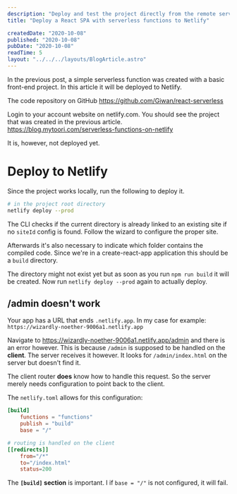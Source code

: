 ```yaml
---
description: "Deploy and test the project directly from the remote server."
title: "Deploy a React SPA with serverless functions to Netlify"

createdDate: "2020-10-08"
published: "2020-10-08"
pubDate: "2020-10-08"
readTime: 5
layout: "../../../layouts/BlogArticle.astro"
---
```


In the previous post, a simple serverless function was created with a basic front-end project. In this article it will be deployed to Netlify.

The code repository on GitHub https://github.com/Giwan/react-serverless

Login to your account website on netlify.com. You should see the project that was created in the previous article. https://blog.mytoori.com/serverless-functions-on-netlify

It is, however, not deployed yet.

# Deploy to Netlify

Since the project works locally, run the following to deploy it.

```bash
# in the project root directory
netlify deploy --prod
```

The CLI checks if the current directory is already linked to an existing site if no `siteId` config is found. Follow the wizard to configure the proper site.

Afterwards it's also necessary to indicate which folder contains the compiled code. Since we're in a create-react-app application this should be a `build` directory.

The directory might not exist yet but as soon as you run `npm run build` it will be created. Now run `netlify deploy --prod` again to actually deploy.

## /admin doesn't work

Your app has a URL that ends `.netlify.app`. In my case for example:
`https://wizardly-noether-9006a1.netlify.app`

Navigate to https://wizardly-noether-9006a1.netlify.app/admin and there is an error however. This is because `/admin` is supposed to be handled on the **client**. The server receives it however. It looks for `/admin/index.html` on the server but doesn't find it.

The client router **does** know how to handle this request. So the server merely needs configuration to point back to the client.

The `netlify.toml` allows for this configuration:

```toml
[build]
    functions = "functions"
    publish = "build"
    base = "/"

# routing is handled on the client
[[redirects]]
    from="/*"
    to="/index.html"
    status=200
```

The **`[build]` section** is important. I if `base = "/"` is not configured, it will fail.
